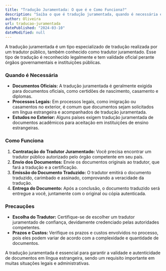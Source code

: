 ```yaml
---
title: "Tradução Juramentada: O que é e Como Funciona?"
description: "Saiba o que é tradução juramentada, quando é necessária e como funciona o processo."
author: Oliveira
url: traducao-juramentada
datePublished: "2024-03-10"
dateModified: null
---
```


A tradução juramentada é um tipo especializado de tradução realizada por um tradutor público, também conhecido como tradutor juramentado. Esse tipo de tradução é reconhecido legalmente e tem validade oficial perante órgãos governamentais e instituições públicas.

### Quando é Necessária

- **Documentos Oficiais:** A tradução juramentada é geralmente exigida para documentos oficiais, como certidões de nascimento, casamento e diplomas.
- **Processos Legais:** Em processos legais, como imigração ou casamentos no exterior, é comum que documentos sejam solicitados em língua estrangeira e acompanhados de tradução juramentada.
- **Estudos no Exterior:** Alguns países exigem tradução juramentada de documentos acadêmicos para aceitação em instituições de ensino estrangeiras.

### Como Funciona

1. **Contratação do Tradutor Juramentado:** Você precisa encontrar um tradutor público autorizado pelo órgão competente em seu país.
2. **Envio dos Documentos:** Envie os documentos originais ao tradutor, que fará a tradução e a certificação.
3. **Emissão do Documento Traduzido:** O tradutor emitirá o documento traduzido, carimbado e assinado, comprovando a veracidade da tradução.
4. **Entrega do Documento:** Após a conclusão, o documento traduzido será entregue a você, juntamente com o original ou cópia autenticada.

### Precauções

- **Escolha do Tradutor:** Certifique-se de escolher um tradutor juramentado de confiança, devidamente credenciado pelas autoridades competentes.
- **Prazos e Custos:** Verifique os prazos e custos envolvidos no processo, pois eles podem variar de acordo com a complexidade e quantidade de documentos.

A tradução juramentada é essencial para garantir a validade e autenticidade de documentos em língua estrangeira, sendo um requisito importante em muitas situações legais e administrativas.
